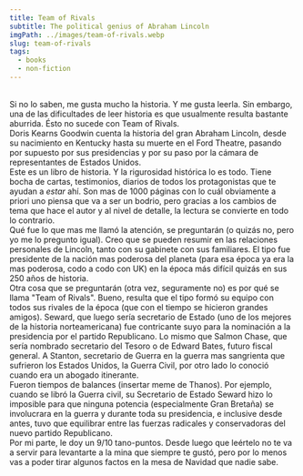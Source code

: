 ```yaml
---
title: Team of Rivals
subtitle: The political genius of Abraham Lincoln
imgPath: ../images/team-of-rivals.webp
slug: team-of-rivals
tags:
  - books
  - non-fiction
---
```

\
Si no lo saben, me gusta mucho la historia. Y me gusta leerla. Sin embargo, una de las dificultades de leer historia es que usualmente resulta bastante aburrida. Ésto no sucede con Team of Rivals.
\
Doris Kearns Goodwin cuenta la historia del gran Abraham Lincoln, desde su nacimiento en Kentucky hasta su muerte en el Ford Theatre, pasando por supuesto por sus presidencias y por su paso por la cámara de representantes de Estados Unidos.\
Este es un libro de historia. Y la rigurosidad histórica lo es todo. Tiene bocha de cartas, testimonios, diarios de todos los protagonistas que te ayudan a _estar_ ahí. Son mas de 1000 páginas con lo cuál obviamente a priori uno piensa que va a ser un bodrio, pero gracias a los cambios de tema que hace el autor y al nivel de detalle, la lectura se convierte en todo lo contrario.
\
Qué fue lo que mas me llamó la atención, se preguntarán (o quizás no, pero yo me lo pregunto igual). Creo que se pueden resumir en las relaciones personales de Lincoln, tanto con su gabinete con sus familiares. El tipo fue presidente de la nación mas poderosa del planeta (para esa época ya era la mas poderosa, codo a codo con UK) en la época más difícil quizás en sus 250 años de historia.
\
Otra cosa que se preguntarán (otra vez, seguramente no) es por qué se llama "Team of Rivals". Bueno, resulta que el tipo formó su equipo con todos sus rivales de la época (que con el tiempo se hicieron grandes amigos). Seward, que luego sería secretario de Estado (uno de los mejores de la historia norteamericana) fue contricante suyo para la nominación a la presidencia por el partido Republicano. Lo mismo que Salmon Chase, que sería nombrado secretario del Tesoro o de Edward Bates, futuro fiscal general. A Stanton, secretario de Guerra en la guerra mas sangrienta que sufrieron los Estados Unidos, la Guerra Civil, por otro lado lo conoció cuando era un abogado itinerante.
\
Fueron tiempos de balances (insertar meme de Thanos). Por ejemplo, cuando se libró la Guerra civil, su Secretario de Estado Seward hizo lo imposible para que ninguna potencia (especialmente Gran Bretaña) se involucrara en la guerra y durante toda su presidencia, e inclusive desde antes, tuvo que equilibrar entre las fuerzas radicales y conservadoras del nuevo partido Republicano.
\
Por mi parte, le doy un 9/10 tano-puntos. Desde luego que leértelo no te va a servir para levantarte a la mina que siempre te gustó, pero por lo menos vas a poder tirar algunos factos en la mesa de Navidad que nadie sabe.

